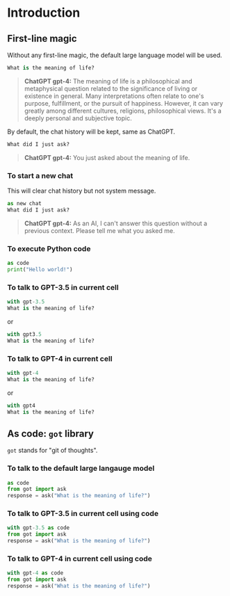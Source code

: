 # Introduction

## First-line magic

Without any first-line magic, the default large language model will be used.

```python
What is the meaning of life?
```

> **ChatGPT gpt-4:**
> The meaning of life is a philosophical and metaphysical question related to the significance of living or existence in general. Many interpretations often relate to one's purpose, fulfillment, or the pursuit of happiness. However, it can vary greatly among different cultures, religions, philosophical views. It's a deeply personal and subjective topic.

By default, the chat history will be kept, same as ChatGPT.

```python
What did I just ask?
```

> **ChatGPT gpt-4:**
> You just asked about the meaning of life.

### To start a new chat

This will clear chat history but not system message.

```python
as new chat
What did I just ask?
```

> **ChatGPT gpt-4:**
> As an AI, I can't answer this question without a previous context. Please tell me what you asked me.

### To execute Python code

```python
as code
print("Hello world!")
```

### To talk to GPT-3.5 in current cell

```python
with gpt-3.5
What is the meaning of life?
```

or

```python
with gpt3.5
What is the meaning of life?
```

### To talk to GPT-4 in current cell

```python
with gpt-4
What is the meaning of life?
```

or

```python
with gpt4
What is the meaning of life?
```

## As code: `got` library

`got` stands for "git of thoughts".

### To talk to the default large langauge model

```python
as code
from got import ask
response = ask("What is the meaning of life?")
```

### To talk to GPT-3.5 in current cell using code

```python
with gpt-3.5 as code
from got import ask
response = ask("What is the meaning of life?")
```

### To talk to GPT-4 in current cell using code

```python
with gpt-4 as code
from got import ask
response = ask("What is the meaning of life?")
```
